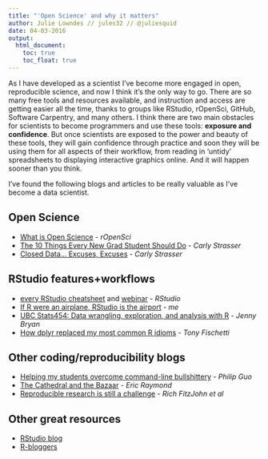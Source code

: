 ```yaml
---
title: "'Open Science' and why it matters"
author: Julie Lowndes // jules32 // @juliesquid
date: 04-03-2016
output: 
  html_document:
    toc: true
    toc_float: true
---
```


As I have developed as a scientist I've become more engaged in open, reproducible science, and now I think it's the only way to go. There are so many free tools and resources available, and instruction and access are getting easier all the time, thanks to groups like RStudio, rOpenSci, GitHub, Software Carpentry, and many others. I think there are two main obstacles for scientists to become programmers and use these tools: **exposure and confidence**. But once scientists are exposed to the power and beauty of these tools, they will gain confidence through practice and soon they will be using them for all aspects of their workflow, from reading in 'untidy' spreadsheets to displaying interactive graphics online. And it will happen sooner than you think.

I've found the following blogs and articles to be really valuable as I've become a data scientist. 

## Open Science

- [What is Open Science](https://ropensci.org/about/) - *rOpenSci*
- [The 10 Things Every New Grad Student Should Do](http://carlystrasser.net/the-10-things-every-new-grad-student-should-do/) - *Carly Strasser*
- [Closed Data… Excuses, Excuses](http://carlystrasser.net/closed-data-excuses-excuses/) - *Carly Strasser*

## RStudio features+workflows

- [every RStudio cheatsheet](https://www.rstudio.com/resources/cheatsheets/) and [webinar](https://www.rstudio.com/resources/webinars/) - *RStudio*
- [If R were an airplane, RStudio is the airport](http://jules32.github.io/resources/RStudio_intro/) - *me*
- [UBC Stats454: Data wrangling, exploration, and analysis with R](https://stat545-ubc.github.io/index.html) - *Jenny Bryan*
- [How dplyr replaced my most common R idioms](http://www.statsblogs.com/2014/02/10/how-dplyr-replaced-my-most-common-r-idioms/) - *Tony Fischetti*

## Other coding/reproducibility blogs
- [Helping my students overcome command-line bullshittery](http://pgbovine.net/command-line-bullshittery.htm) - *Philip Guo*
- [The Cathedral and the Bazaar](http://www.catb.org/esr/writings/cathedral-bazaar/cathedral-bazaar/) - *Eric Raymond*
- [Reproducible research is still a challenge](https://ropensci.org/blog/2014/06/09/reproducibility) - *Rich FitzJohn et al*


## Other great resources

- [RStudio blog](http://blog.rstudio.org/)
- [R-bloggers](http://www.r-bloggers.com/)



